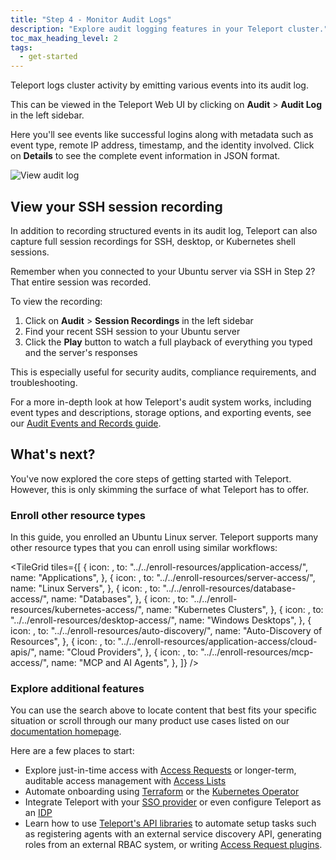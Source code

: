 ```yaml
---
title: "Step 4 - Monitor Audit Logs"
description: "Explore audit logging features in your Teleport cluster."
toc_max_heading_level: 2
tags:
  - get-started
---
```



Teleport logs cluster activity by emitting various events into its audit log.

This can be viewed in the Teleport Web UI by clicking on **Audit** > **Audit Log** in the left sidebar.

Here you'll see events like successful logins along with metadata such as event type, remote IP address, timestamp, and the identity involved. Click on **Details** to see the complete event information in JSON format.

![View audit log](../../img/get-started/get-started-audit-log@2x.png)

## View your SSH session recording

In addition to recording structured events in its audit log, Teleport can also capture full session recordings for SSH, desktop, or Kubernetes shell sessions.

Remember when you connected to your Ubuntu server via SSH in Step 2? That entire session was recorded.

To view the recording:

1. Click on **Audit** > **Session Recordings** in the left sidebar
2. Find your recent SSH session to your Ubuntu server
3. Click the **Play** button to watch a full playback of everything you typed and the server's responses

This is especially useful for security audits, compliance requirements, and troubleshooting.

For a more in-depth look at how Teleport's audit system works, including event types and descriptions, storage options, and exporting events, see our [Audit Events and Records guide](../reference/deployment/monitoring/audit.mdx).


## What's next?

You've now explored the core steps of getting started with Teleport. However, this is only skimming the surface of what Teleport has to offer.

### Enroll other resource types

In this guide, you enrolled an Ubuntu Linux server. Teleport supports many other resource types that you can enroll using similar workflows:

<TileGrid
  tiles={[
    {
      icon: <Icon name="applications" size="xl" />,
      to: "../../enroll-resources/application-access/",
      name: "Applications",
    },
    {
      icon: <Icon name="linuxServers" size="xl" />,
      to: "../../enroll-resources/server-access/",
      name: "Linux Servers",
    },
    {
      icon: <Icon name="databases" size="xl" />,
      to: "../../enroll-resources/database-access/",
      name: "Databases",
    },
    {
      icon: <Icon name="kubernetesClusters" size="xl" />,
      to: "../../enroll-resources/kubernetes-access/",
      name: "Kubernetes Clusters",
    },
    {
      icon: <Icon name="windowsDesktops" size="xl" />,
      to: "../../enroll-resources/desktop-access/",
      name: "Windows Desktops",
    },
    {
      icon: <Icon name="autoDiscovery" size="xl" />,
      to: "../../enroll-resources/auto-discovery/",
      name: "Auto-Discovery of Resources",
    },
    {
      icon: <Icon name="cloudProviders" size="xl" />,
      to: "../../enroll-resources/application-access/cloud-apis/",
      name: "Cloud Providers",
    },
    {
      icon: <Icon name="mcpAndAi" size="xl" />,
      to: "../../enroll-resources/mcp-access/",
      name: "MCP and AI Agents",
    },
  ]}
/>

### Explore additional features

You can use the search above to locate content that best fits your specific situation or scroll through our many product use cases listed on our [documentation homepage](../index.mdx).

Here are a few places to start:

- Explore just-in-time access with [Access Requests](../identity-governance/access-requests/access-requests.mdx) or longer-term, auditable access management with [Access Lists](../identity-governance/access-lists/access-lists.mdx)
- Automate onboarding using [Terraform](../zero-trust-access/infrastructure-as-code/terraform-provider/terraform-provider.mdx) or the [Kubernetes Operator](../zero-trust-access/infrastructure-as-code/teleport-operator/teleport-operator.mdx)
- Integrate Teleport with your [SSO provider](../zero-trust-access/sso/sso.mdx) or even configure Teleport as an [IDP](../identity-governance/idps/idps.mdx)
- Learn how to use [Teleport's API libraries](../zero-trust-access/api/api.mdx) to automate setup tasks such as registering agents with an external service discovery API, generating roles from an external RBAC system, or writing [Access Request plugins](../identity-governance/access-request-plugins/access-request-plugins.mdx).